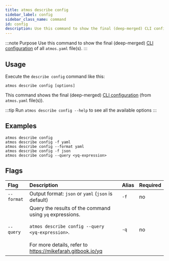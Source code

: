 ```yaml
---
title: atmos describe config
sidebar_label: config
sidebar_class_name: command
id: config
description: Use this command to show the final (deep-merged) CLI configuration of all `atmos.yaml` file(s).
---
```


:::note Purpose
Use this command to show the final (deep-merged) [CLI configuration](/cli/configuration) of all `atmos.yaml` file(s).
:::

<Screengrab title="atmos describe config --help" slug="atmos-describe-config--help" />

## Usage

Execute the `describe config` command like this:

```shell
atmos describe config [options]
```

This command shows the final (deep-merged) [CLI configuration](/cli/configuration) (from `atmos.yaml` file(s)).

:::tip
Run `atmos describe config --help` to see all the available options
:::

## Examples

```shell
atmos describe config
atmos describe config -f yaml
atmos describe config --format yaml
atmos describe config -f json
atmos describe config --query <yq-expression>
```

## Flags

| Flag       | Description                                                                                                                                                                            | Alias | Required |
|:-----------|:---------------------------------------------------------------------------------------------------------------------------------------------------------------------------------------|:------|:---------|
| `--format` | Output format: `json` or `yaml` (`json` is default)                                                                                                                                    | `-f`  | no       |
| `--query`  | Query the results of the command using `yq` expressions.<br/><br/>`atmos describe config --query <yq-expression>`.<br/><br/>For more details, refer to https://mikefarah.gitbook.io/yq | `-q`  | no       |
